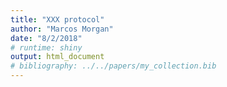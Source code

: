 ```yaml
---
title: "XXX protocol"
author: "Marcos Morgan"
date: "8/2/2018"
# runtime: shiny
output: html_document
# bibliography: ../../papers/my_collection.bib
---
```








